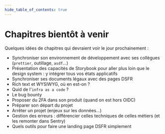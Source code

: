 ```yaml
---
hide_table_of_contents: true
---
```


# Chapitres bientôt à venir

Quelques idées de chapitres qui devraient voir le jour prochainement :

- Synchroniser son environnement de développement avec ses collègues (`prettier`, outillage, `asdf`...)
- Présentation des capacités de Storybook pour aller plus loin que le design system : y intégrer tous vos états applicatifs
- Synchroniser ses documents légaux avec des pages DSFR
- Rich text et WYSIWYG, où en est-on ?
- Quid de l'`infra as a code` ?
- Le bug bounty
- Proposer du 2FA dans son produit (quand on est hors OIDC)
- Préparer son départ du projet
- Arrêter un projet (enjeux sur les données...)
- Gestion des erreurs : différencier celles techniques de celles métiers (et les remonter dans Sentry)
- Quels outils pour faire une landing page DSFR simplement
